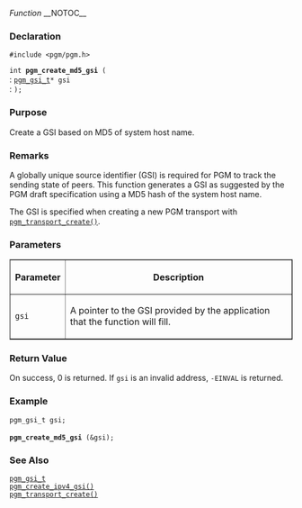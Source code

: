 ﻿''Function''
__NOTOC__
=== Declaration ===
<tt>#include <pgm/pgm.h></tt>

<tt>int '''pgm_create_md5_gsi''' (</tt><br>
: <tt>[[OpenPGM C Reference/pgm_gsi_t|pgm_gsi_t]]*              gsi</tt><br>
: <tt>);</tt>

=== Purpose ===
Create a GSI based on MD5 of system host name.

=== Remarks ===
A globally unique source identifier (GSI) is required for PGM to track the sending state of peers.  This function generates a GSI as suggested by the PGM draft specification using a MD5 hash of the system host name.

The GSI is specified when creating a new PGM transport with <tt>[[OpenPGM C Reference/pgm_transport_create()|pgm_transport_create()]]</tt>.

=== Parameters ===

<table border="1" cellpadding="5" cellspacing="0">
<tr>
<th>Parameter</th>
<th>Description</th>
</tr>
<tr>
<td><tt>gsi</tt></td>
<td>A pointer to the GSI provided by the application that the function will fill.</td>
</tr>
</table>


=== Return Value ===
On success, 0 is returned.  If <tt>gsi</tt> is an invalid address, <tt>-EINVAL</tt> is returned.

=== Example ===

 pgm_gsi_t gsi;
 
 '''pgm_create_md5_gsi''' (&gsi);

=== See Also ===
<tt>[[OpenPGM C Reference/pgm_gsi_t|pgm_gsi_t]]</tt><br>
<tt>[[OpenPGM C Reference/pgm_create_ipv4_gsi()|pgm_create_ipv4_gsi()]]</tt><br>
<tt>[[OpenPGM C Reference/pgm_transport_create()|pgm_transport_create()]]</tt>

